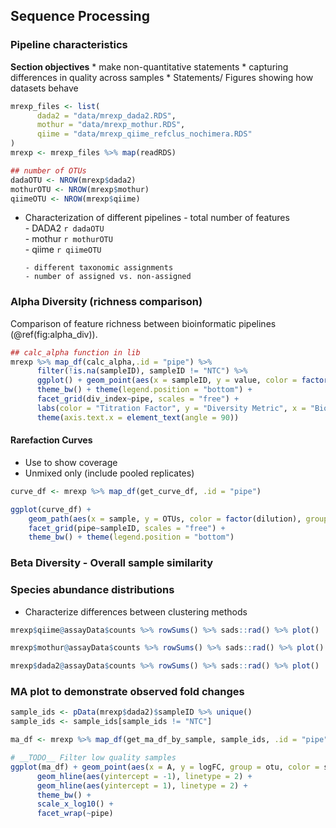 ## Sequence Processing

### Pipeline characteristics

__Section objectives__
* make non-quantitative statements
* capturing differences in quality across samples 
* Statements/ Figures showing how datasets behave


```r
mrexp_files <- list(
      dada2 = "data/mrexp_dada2.RDS",
      mothur = "data/mrexp_mothur.RDS",
      qiime = "data/mrexp_qiime_refclus_nochimera.RDS"
)
mrexp <- mrexp_files %>% map(readRDS)
```

```r
## number of OTUs
dadaOTU <- NROW(mrexp$dada2)
mothurOTU <- NROW(mrexp$mothur)
qiimeOTU <- NROW(mrexp$qiime)
```



* Characterization of different pipelines
      - total number of features   
            - DADA2 `r dadaOTU`  
            - mothur `r mothurOTU`   
            - qiime `r qiimeOTU`  

      - different taxonomic assignments
      - number of assigned vs. non-assigned

### Alpha Diversity (richness comparison) 
Comparison of feature richness between bioinformatic pipelines (\@ref(fig:alpha_div)). 

```r
## calc_alpha function in lib 
mrexp %>% map_df(calc_alpha,.id = "pipe") %>% 
      filter(!is.na(sampleID), sampleID != "NTC") %>% 
      ggplot() + geom_point(aes(x = sampleID, y = value, color = factor(dilution))) +
      theme_bw() + theme(legend.position = "bottom") +
      facet_grid(div_index~pipe, scales = "free") +
      labs(color = "Titration Factor", y = "Diversity Metric", x = "Biological Replicate") +
      theme(axis.text.x = element_text(angle = 90))
```

#### Rarefaction Curves
- Use to show coverage 
- Unmixed only (include pooled replicates)
```r
curve_df <- mrexp %>% map_df(get_curve_df, .id = "pipe")
```


```r
ggplot(curve_df) + 
    geom_path(aes(x = sample, y = OTUs, color = factor(dilution), group = samID)) +
    facet_grid(pipe~sampleID, scales = "free") + 
    theme_bw() + theme(legend.position = "bottom")
```


### Beta Diversity - Overall sample similarity

### Species abundance distributions
- Characterize differences between clustering methods 

```r
mrexp$qiime@assayData$counts %>% rowSums() %>% sads::rad() %>% plot()
```

```r
mrexp$mothur@assayData$counts %>% rowSums() %>% sads::rad() %>% plot()
```

```r
mrexp$dada2@assayData$counts %>% rowSums() %>% sads::rad() %>% plot()
```


### MA plot to demonstrate observed fold changes 
```r
sample_ids <- pData(mrexp$dada2)$sampleID %>% unique()
sample_ids <- sample_ids[sample_ids != "NTC"]

ma_df <- mrexp %>% map_df(get_ma_df_by_sample, sample_ids, .id = "pipe")
```

```r
# __TODO__ Filter low quality samples 
ggplot(ma_df) + geom_point(aes(x = A, y = logFC, group = otu, color = sampleID), alpha = 0.5) + 
      geom_hline(aes(yintercept = -1), linetype = 2) + 
      geom_hline(aes(yintercept = 1), linetype = 2) + 
      theme_bw() +
      scale_x_log10() +
      facet_wrap(~pipe)
```


